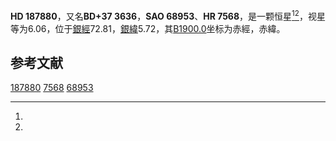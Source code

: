 {{Starbox begin
| name = HD 187880
}}
{{Starbox observe
| epoch = [[J2000.0|J2000.0]]
| constell = {{星座名待查}}<ref name=SIMBAD>{{cite web
 | url=http://simbad.u-strasbg.fr/simbad/sim-id?Ident=HR+7568
 | title =Pulsating variable Star
 | publisher=Centre de Données astronomiques de Strasbourg
 | work=SIMBAD
 | accessdate=2012-07-13}}</ref><ref name=DATA>{{cite web
 | url=http://vizier.u-strasbg.fr/viz-bin/VizieR-5?-out.add=.&-source=5050&-corr=PK=HR&-out.max=9999&HR=7568
 | title=VizieR Detailed Page
 | accessdate=2012-07-13
 | archive-date=2016-03-04
 | archive-url=https://web.archive.org/web/20160304194825/http://vizier.u-strasbg.fr/viz-bin/VizieR-5?-out.add=.&-source=5050&-corr=PK=HR&-out.max=9999&HR=7568
 | dead-url=no
 }}</ref>
| 星官 = 
| ra = {{RA|19|50|47}}<ref name=SIMBAD /><ref name=DATA />
| dec = {{DEC|+37|49|35}}<ref name=SIMBAD /><ref name=DATA />
| appmag_v = 6.06<ref name=SIMBAD /><ref name=DATA />
}}
{{Starbox character
| class = M4IIb<ref name=SIMBAD /><ref name=DATA />
| b-v = 1.7<ref name=SIMBAD /><ref name=DATA />
| u-b = 1.85<ref name=SIMBAD /><ref name=DATA />
| r-i = <ref name=SIMBAD /><ref name=DATA />
| variable = 
}}
{{Starbox astrometry
| radial_v = 1.85
| prop_mo_ra = -16
| parallax = 0.005
| p_error = 
}}
{{Starbox catalog
| names =BD+37 3636，[[SAO星表|SAO]] 68953，[[HD星表|HD]] 187880，[[HR星表|HR]] 7568}}
{{Starbox reference |Simbad=HR+7568}}
{{Starbox end}}

'''HD 187880'''，又名'''BD+37 3636'''，'''SAO 68953'''、'''HR 7568'''，是一颗恒星<ref name=SIMBAD /><ref name=DATA />，视星等为6.06，位于[[銀道座標系|銀經]]72.81，[[銀道座標系|銀緯]]5.72，其[[B1900.0|B1900.0]]坐标为赤經{{RA|19|47|11.2}}，赤緯{{DEC|+37|5.72|17}}。

== 参考文献 ==
{{reflist}}

{{star-stub}}

[[Category:HD和HDE天體|187880]]
[[Category:HR天體|7568]]
[[Category:SAO天體|68953]]